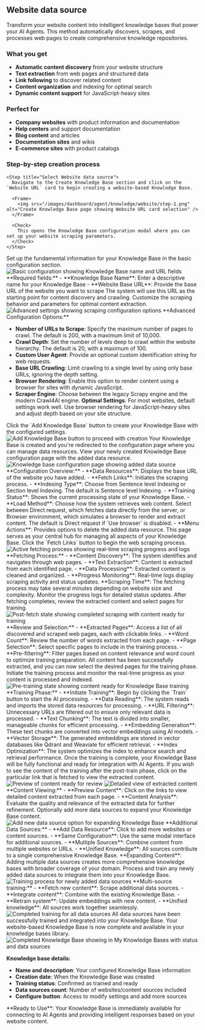 ## Website data source

Transform your website content into intelligent knowledge bases that power your AI Agents. This method automatically discovers, scrapes, and processes web pages to create comprehensive knowledge repositories.

### What you get

- **Automatic content discovery** from your website structure
- **Text extraction** from web pages and structured data
- **Link following** to discover related content
- **Content organization** and indexing for optimal search
- **Dynamic content support** for JavaScript-heavy sites

### Perfect for

- **Company websites** with product information and documentation
- **Help centers** and support documentation
- **Blog content** and articles
- **Documentation sites** and wikis
- **E-commerce sites** with product catalogs

### Step-by-step creation process

<Steps>

    <Step title="Select Website data source">
      Navigate to the Create Knowledge Base section and click on the `Website URL` card to begin creating a website-based Knowledge Base.

      <Frame>
        <img src="/images/dashboard/agent/knowledge/website/step-1.png" alt="Create Knowledge Base page showing Website URL card selection" />
      </Frame>

      <Check>
        This opens the Knowledge Base configuration modal where you can set up your website scraping parameters.
      </Check>
    </Step>

<Step title="Configure basic settings">
  Set up the fundamental information for your Knowledge Base in the basic
  configuration section.
  <Frame>
    <img
      src="/images/dashboard/agent/knowledge/website/step-2-basic.png"
      alt="Basic configuration showing Knowledge Base name and URL fields"
    />
  </Frame>
  **Required fields:** 
  - **Knowledge Base Name**: Enter a descriptive name for your Knowledge Base 
  - **Website Base URL**: Provide the base URL of the website you want to scrape
  <Info>
    The system will use this URL as the starting point for content discovery and
    crawling.
  </Info>
</Step>

<Step title="Configure advanced scraping settings">
  Customize the scraping behavior and parameters for optimal content extraction.
  <Frame>
    <img
      src="/images/dashboard/agent/knowledge/website/step-2-advanced.png"
      alt="Advanced settings showing scraping configuration options"
    />
  </Frame>
**Advanced Configuration Options:**

- **Number of URLs to Scrape**: Specify the maximum number of pages to crawl. The default is 200, with a maximum limit of 10,000.
- **Crawl Depth**: Set the number of levels deep to crawl within the website hierarchy. The default is 20, with a maximum of 100.
- **Custom User Agent**: Provide an optional custom identification string for web requests.
- **Base URL Crawling**: Limit crawling to a single level by using only base URLs, ignoring the depth setting.
- **Browser Rendering**: Enable this option to render content using a browser for sites with dynamic JavaScript.
- **Scraper Engine**: Choose between the legacy Scrapy engine and the modern Crawl4AI engine.
  <Tip>
    **Optimal Settings**: For most websites, default settings work well. Use
    browser rendering for JavaScript-heavy sites and adjust depth based on your
    site structure.
  </Tip>
</Step>

<Step title="Add Knowledge Base">
  Click the `Add Knowledge Base` button to create your Knowledge Base with the
  configured settings.
  <Frame>
    <img
      src="/images/dashboard/agent/knowledge/website/step-3-add-knowledge.png"
      alt="Add Knowledge Base button to proceed with creation"
    />
  </Frame>
  <Check>
    Your Knowledge Base is created and you're redirected to the configuration
    page where you can manage data resources.
  </Check>
</Step>

<Step title="Review Knowledge Base configuration">
  View your newly created Knowledge Base configuration page with the added data
  resource.
  <Frame>
    <img
      src="/images/dashboard/agent/knowledge/website/step-4-overview.png"
      alt="Knowledge base configuration page showing added data source"
    />
  </Frame>
  **Configuration Overview:**
  - **Data Resources**: Displays the base URL of the website you have added.
  - **Fetch Links**: Initiates the scraping process.
  - **Indexing Type**: Choose from Sentence level Indexing or Section level Indexing. The default is Sentence level Indexing.
  - **Training Status**: Shows the current processing state of your Knowledge Base.
  - **Load Method**: Choose how the system retrieves web content. Select between Direct request, which fetches data directly from the server, or Browser environment, which simulates a browser to render and extract content. The default is Direct request if `Use browser` is disabled.
  - **Menu Actions**: Provides options to delete the added data resource.
  <Info>
    This page serves as your central hub for managing all aspects of your
    Knowledge Base.
  </Info>
</Step>

<Step title="Initiate content fetching">
  Click the `Fetch Links` button to begin the web scraping process.
  <Frame>
    <img
      src="/images/dashboard/agent/knowledge/website/step-5-while-fetch.png"
      alt="Active fetching process showing real-time scraping progress and logs"
    />
  </Frame>
  **Fetching Process:**
  - **Content Discovery**: The system identifies and navigates through web pages.
  - **Text Extraction**: Content is extracted from each identified page.
  - **Data Processing**: Extracted content is cleaned and organized.
  - **Progress Monitoring**: Real-time logs display scraping activity and status updates.
  <Warning>
    **Scraping Time**: The fetching process may take several minutes depending
    on website size and complexity. Monitor the progress logs for detailed
    status updates.
  </Warning>
</Step>

<Step title="Review and Select Pages">
  After fetching completes, review the extracted content and select pages for
  training.
  <Frame>
    <img
      src="/images/dashboard/agent/knowledge/website/step-7-pre-train.png"
      alt="Post-fetch state showing completed scraping with content ready for training"
    />
  </Frame>
  **Review and Selection:**
  - **Extracted Pages**: Access a list of all discovered and scraped web pages, each with clickable links.
  - **Word Count**: Review the number of words extracted from each page.
  - **Page Selection**: Select specific pages to include in the training process.
  - **Pre-filtering**: Filter pages based on content relevance and word count to optimize training preparation.
  <Check>
    All content has been successfully extracted, and you can now select the
    desired pages for the training phase.
  </Check>
</Step>

<Step title="Training and Monitoring">
  Initiate the training process and monitor the real-time progress as your
  content is processed and indexed.
  <Frame>
    <img
      src="/images/dashboard/agent/knowledge/website/step-7-post-train.png"
      alt="Pre-training state showing content ready for Knowledge Base training"
    />
  </Frame>
  **Training Phase:**
  - **Initiate Training**: Begin by clicking the `Train` button to start the AI processing.
  - **Data Reading**: The system reads and imports the stored data resources for processing.
  - **URL Filtering**: Unnecessary URLs are filtered out to ensure only relevant data is processed.
  - **Text Chunking**: The text is divided into smaller, manageable chunks for efficient processing.
  - **Embedding Generation**: These text chunks are converted into vector embeddings using AI models.
  - **Vector Storage**: The generated embeddings are stored in vector databases like Qdrant and Weaviate for efficient retrieval.
  - **Index Optimization**: The system optimizes the index to enhance search and retrieval performance.
  <Check>
    Once the training is complete, your Knowledge Base will be fully functional and ready for integration with AI Agents.
  </Check>
</Step>

<Step title="View Extracted Content">
  If you wish to see the content of the training after the post-train phase,
  click on the particular link that is fetched to view the extracted content.
  <Frame>
    <img
      src="/images/dashboard/agent/knowledge/website/step-7-pre-view-content.png"
      alt="Preview of content ready for review"
    />
  </Frame>
  <Frame>
    <img
      src="/images/dashboard/agent/knowledge/website/step-7-extracted-content.png"
      alt="Detailed view of extracted content"
    />
  </Frame>
  **Content Viewing:**
  - **Preview Content**: Click on the links to view detailed content extracted from each page.
  - **Content Analysis**: Evaluate the quality and relevance of the extracted data for further refinement.
</Step>

<Step title="Add additional data sources (optional)">
  Optionally add more data sources to expand your Knowledge Base content.
  <Frame>
    <img
      src="/images/dashboard/agent/knowledge/website/step-8-new-datasource.png"
      alt="Add new data source option for expanding Knowledge Base"
    />
  </Frame>
    **Additional Data Sources:**
    - **Add Data Resource**: Click to add more websites or content sources.
    - **Same Configuration**: Use the same modal interface for additional sources.
    - **Multiple Sources**: Combine content from multiple websites or URLs.
    - **Unified Knowledge**: All sources contribute to a single comprehensive Knowledge Base.
  <Tip>
    **Expanding Content**: Adding multiple data sources creates more
    comprehensive knowledge bases with broader coverage of your domain.
  </Tip>
</Step>

<Step title="Train additional content">
  Process and train any newly added data sources to integrate them into your
  Knowledge Base.
  <Frame>
    <img
      src="/images/dashboard/agent/knowledge/website/step-9-fetch-and-train-new.png"
      alt="Training process for newly added data sources"
    />
  </Frame>
  **Multi-source training:**
  - **Fetch new content**: Scrape additional data sources.
  - **Integrate content**: Combine with the existing Knowledge Base.
  - **Retrain system**: Update embeddings with new content.
  - **Unified knowledge**: All sources work together seamlessly.
  <Frame>
    <img
      src="/images/dashboard/agent/knowledge/website/step-9-trained-new.png"
      alt="Completed training for all data sources"
    />
  </Frame>
  <Check>
    All data sources have been successfully trained and integrated into your
    Knowledge Base.
  </Check>
</Step>

<Step title="Knowledge base ready">
  Your website-based Knowledge Base is now complete and available in your knowledge bases library.
  
  <Frame>
  <img src="/images/dashboard/agent/knowledge/website/step-10-kb-added-to-my-kbs.png" alt="Completed Knowledge Base showing in My Knowledge Bases with status and data sources" />
  </Frame>
  
  **Knowledge base details:**
  - **Name and description**: Your configured Knowledge Base information
  - **Creation date**: When the Knowledge Base was created
  - **Training status**: Confirmed as trained and ready
  - **Data sources count**: Number of websites/content sources included
  - **Configure button**: Access to modify settings and add more sources
  
  <Note>
  **Ready to Use**: Your Knowledge Base is immediately available for connecting to AI Agents and providing intelligent responses based on your website content.
  </Note>
</Step>
</Steps>
